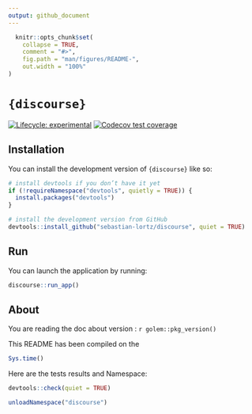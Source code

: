 ```yaml
---
output: github_document
---
```


<!-- README.md is generated from README.Rmd. Please edit that file -->

```r
  knitr::opts_chunk$set(
    collapse = TRUE,
    comment = "#>",
    fig.path = "man/figures/README-",
    out.width = "100%"
)
```

# `{discourse}`

<!-- badges: start -->
[![Lifecycle: experimental](https://img.shields.io/badge/lifecycle-experimental-orange.svg)](https://lifecycle.r-lib.org/articles/stages.html#experimental)
[![Codecov test coverage](https://codecov.io/gh/sebastian-lortz/discourse/graph/badge.svg)](https://app.codecov.io/gh/sebastian-lortz/discourse)
<!-- badges: end -->

## Installation

You can install the development version of `{discourse}` like so:

```r
# install devtools if you don’t have it yet
if (!requireNamespace("devtools", quietly = TRUE)) {
  install.packages("devtools")
}

# install the development version from GitHub
devtools::install_github("sebastian-lortz/discourse", quiet = TRUE)

```

## Run

You can launch the application by running:

```r
discourse::run_app()
```

## About

You are reading the doc about version : `r golem::pkg_version()`

This README has been compiled on the

```r
Sys.time()
```

Here are the tests results and Namespace:

```r
devtools::check(quiet = TRUE)
```

```r
unloadNamespace("discourse")
```
